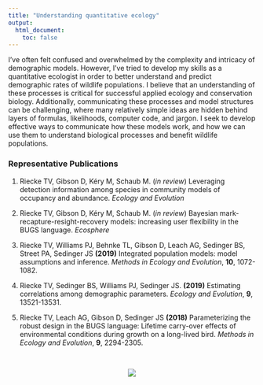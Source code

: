```yaml
---
title: "Understanding quantitative ecology"
output: 
  html_document:
    toc: false
---
```


I’ve often felt confused and overwhelmed by the complexity and intricacy of demographic models. However, I’ve tried to develop my skills as a quantitative ecologist in order to better understand and predict demographic rates of wildlife populations. I believe that an understanding of these processes is critical for successful applied ecology and conservation biology. Additionally, communicating these processes and model structures can be challenging, where many relatively simple ideas are hidden behind layers of formulas, likelihoods, computer code, and jargon. I seek to develop effective ways to communicate how these models work, and how we can use them to understand biological processes and benefit wildlife populations.



### Representative Publications

1. Riecke TV, Gibson D, Kéry M, Schaub M. (*in review*) Leveraging detection information among species in community models of occupancy and abundance. *Ecology and Evolution*

2. Riecke TV, Gibson D, Kéry M, Schaub M. (*in review*) Bayesian mark-recapture-resight-recovery models: increasing user flexibility in the BUGS language. *Ecosphere*

3. Riecke TV, Williams PJ, Behnke TL, Gibson D, Leach AG, Sedinger BS, Street PA, Sedinger JS **(2019)** Integrated population models: model assumptions and inference. *Methods in Ecology and Evolution*, **10**, 1072-1082.

4. Riecke TV, Sedinger BS, Williams PJ, Sedinger JS. **(2019)** Estimating correlations among demographic parameters. *Ecology and Evolution*, **9**, 13521-13531.

5. Riecke TV, Leach AG, Gibson D, Sedinger JS **(2018)** Parameterizing the robust design in the BUGS language: Lifetime carry-over effects of environmental conditions during growth on a long-lived bird. *Methods in Ecology and Evolution*, **9**, 2294-2305.

\  

<center>
![](./images/IPM_figure.png)
</center>
